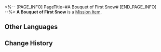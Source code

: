 <%-- [PAGE_INFO]
PageTitle=#A Bouquet of First Snow#
[END_PAGE_INFO] --%>
{{Item Infobox
|id          = 140153
|image       = Item A Bouquet of First Snow.png
|type        = Mission Item
|invCategory = Missions
|rarity      = 3
|effect      = 
|description = A bouquet of fresh First Snow blossoms. In floriography, it means "purity and kindness."
}}
'''A Bouquet of First Snow''' is a [[Mission Item]].

==Other Languages==
{{Other Languages
|en   = A Bouquet of First Snow
|zhs  = 一束初雪八落
|zht  = 一束初雪八落
|ja   = 初雪八落の花束
|ko   = 첫눈 한 다발
|es   = Ramo de primer manto
|fr   = Un bouquet de premières neiges
|ru   = Букет первоснежников
|th   = ช่อดอก First Snow
|vi   = Một Bó Tuyết Đầu Mùa
|de   = Ein Strauß Erster Schnee
|id   = Sebuket First Snow
|pt   = Um Buquê de Primeiras-Neves
}}

==Change History==
{{Change History|2.0}}